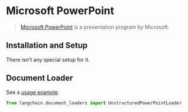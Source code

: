# Microsoft PowerPoint

>[Microsoft PowerPoint](https://en.wikipedia.org/wiki/Microsoft_PowerPoint) is a presentation program by Microsoft.

## Installation and Setup

There isn't any special setup for it.

## Document Loader

See a [usage example](/docs/modules/data_connection/document_loaders/integrations/microsoft_powerpoint).


```python
from langchain.document_loaders import UnstructuredPowerPointLoader
```
